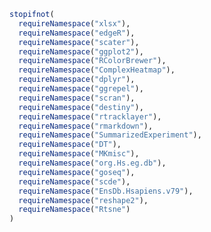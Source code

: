 ```r
stopifnot(
  requireNamespace("xlsx"),
  requireNamespace("edgeR"),
  requireNamespace("scater"),
  requireNamespace("ggplot2"),
  requireNamespace("RColorBrewer"),
  requireNamespace("ComplexHeatmap"),
  requireNamespace("dplyr"),
  requireNamespace("ggrepel"),
  requireNamespace("scran"),
  requireNamespace("destiny"),
  requireNamespace("rtracklayer"),
  requireNamespace("rmarkdown"),
  requireNamespace("SummarizedExperiment"),
  requireNamespace("DT"),
  requireNamespace("MKmisc"),
  requireNamespace("org.Hs.eg.db"),
  requireNamespace("goseq"),
  requireNamespace("scde"),
  requireNamespace("EnsDb.Hsapiens.v79"),
  requireNamespace("reshape2"),
  requireNamespace("Rtsne")
)
```
